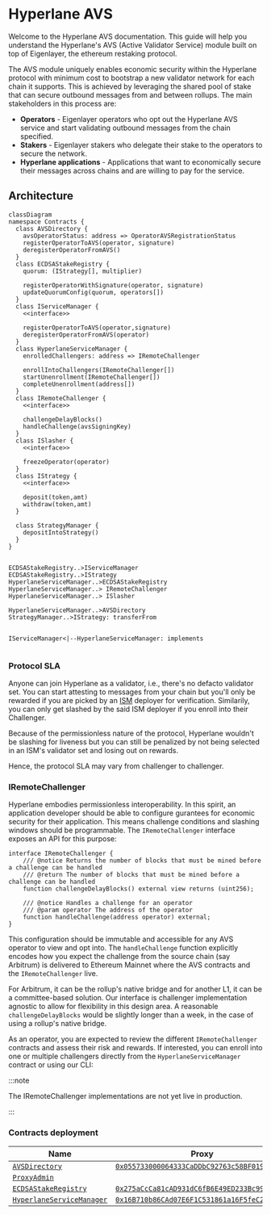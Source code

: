 # Hyperlane AVS

Welcome to the Hyperlane AVS documentation. This guide will help you understand the Hyperlane's AVS (Active Validator Service) module built on top of Eigenlayer, the ethereum restaking protocol.

The AVS module uniquely enables economic security within the Hyperlane protocol with minimum cost to bootstrap a new validator network for each chain it supports. This is achieved by leveraging the shared pool of stake that can secure outbound messages from and between rollups. The main stakeholders in this process are:

- **Operators** - Eigenlayer operators who opt out the Hyperlane AVS service and start validating outbound messages from the chain specified.
- **Stakers** - Eigenlayer stakers who delegate their stake to the operators to secure the network.
- **Hyperlane applications** - Applications that want to economically secure their messages across chains and are willing to pay for the service.

## Architecture

```mermaid
classDiagram
namespace Contracts {
  class AVSDirectory {
    avsOperatorStatus: address => OperatorAVSRegistrationStatus
    registerOperatorToAVS(operator, signature)
    deregisterOperatorFromAVS()
  }
  class ECDSAStakeRegistry {
    quorum: (IStrategy[], multiplier)

    registerOperatorWithSignature(operator, signature)
    updateQuorumConfig(quorum, operators[])
  }
  class IServiceManager {
    <<interface>>

    registerOperatorToAVS(operator,signature)
    deregisterOperatorFromAVS(operator)
  }
  class HyperlaneServiceManager {
    enrolledChallengers: address => IRemoteChallenger

    enrollIntoChallengers(IRemoteChallenger[])
    startUnenrollment(IRemoteChallenger[])
    completeUnenrollment(address[])
  }
  class IRemoteChallenger {
    <<interface>>

    challengeDelayBlocks()
    handleChallenge(avsSigningKey)
  }
  class ISlasher {
    <<interface>>

    freezeOperator(operator)
  }
  class IStrategy {
    <<interface>>

    deposit(token,amt)
    withdraw(token,amt)
  }

  class StrategyManager {
    depositIntoStrategy()
  }
}


ECDSAStakeRegistry..>IServiceManager
ECDSAStakeRegistry..>IStrategy
HyperlaneServiceManager..>ECDSAStakeRegistry
HyperlaneServiceManager..> IRemoteChallenger
HyperlaneServiceManager..> ISlasher

HyperlaneServiceManager..>AVSDirectory
StrategyManager..>IStrategy: transferFrom


IServiceManager<|--HyperlaneServiceManager: implements


```

### Protocol SLA

Anyone can join Hyperlane as a validator, i.e., there's no defacto validator set. You can start attesting to messages from your chain but you'll only be rewarded if you are picked by an [ISM](./ISM/modular-security.mdx) deployer for verification. Similarily, you can only get slashed by the said ISM deployer if you enroll into their Challenger.

Because of the permissionless nature of the protocol, Hyperlane wouldn't be slashing for liveness but you can still be penalized by not being selected in an ISM's validator set and losing out on rewards.

Hence, the protocol SLA may vary from challenger to challenger.

### IRemoteChallenger

Hyperlane embodies permissionless interoperability. In this spirit, an application developer should be able to configure gurantees for economic security for their application. This means challenge conditions and slashing windows should be programmable.
The `IRemoteChallenger` interface exposes an API for this purpose:

```solidity
interface IRemoteChallenger {
    /// @notice Returns the number of blocks that must be mined before a challenge can be handled
    /// @return The number of blocks that must be mined before a challenge can be handled
    function challengeDelayBlocks() external view returns (uint256);

    /// @notice Handles a challenge for an operator
    /// @param operator The address of the operator
    function handleChallenge(address operator) external;
}
```

This configuration should be immutable and accessible for any AVS operator to view and opt into. The `handleChallenge` function explicitly encodes how you expect the challenge from the source chain (say Arbitrum) is delivered to Ethereum Mainnet where the AVS contracts and the `IRemoteChallenger` live.

For Arbitrum, it can be the rollup's native bridge and for another L1, it can be a committee-based solution. Our interface is challenger implementation agnostic to allow for flexibility in this design area. A reasonable `challengeDelayBlocks` would be slightly longer than a week, in the case of using a rollup's native bridge.

As an operator, you are expected to review the different `IRemoteChallenger` contracts and assess their risk and rewards. If interested, you can enroll into one or multiple challengers directly from the `HyperlaneServiceManager` contract or using our CLI:

:::note

The IRemoteChallenger implementations are not yet live in production.

:::

### Contracts deployment

| Name                                                                                                                                                                              | Proxy                                                                                                                           | Implementation                                                                                                                  |
| --------------------------------------------------------------------------------------------------------------------------------------------------------------------------------- | ------------------------------------------------------------------------------------------------------------------------------- | ------------------------------------------------------------------------------------------------------------------------------- |
| [`AVSDirectory`](https://github.com/Layr-Labs/eigenlayer-contracts/blob/testnet-holesky/src/contracts/core/AVSDirectory.sol)                                                      | [`0x055733000064333CaDDbC92763c58BF0192fFeBf`](https://holesky.etherscan.io/address/0x055733000064333CaDDbC92763c58BF0192fFeBf) | [`0xEF5BA995Bc7722fd1e163edF8Dc09375de3d3e3a`](https://holesky.etherscan.io/address/0xEF5BA995Bc7722fd1e163edF8Dc09375de3d3e3a) |
| [`ProxyAdmin`](https://github.com/OpenZeppelin/openzeppelin-contracts/blob/master/contracts/proxy/transparent/ProxyAdmin.sol)                                                     |                                                                                                                                 | [`0x6e7b29cb2a7617405b4d30c6f84bbd51b4bb4be8`](https://holesky.etherscan.io/address/0x1784be6401339fc0fedf7e9379409f5c1bfe9dda) |
| [`ECDSAStakeRegistry`](https://github.com/hyperlane-xyz/hyperlane-monorepo/blob/f0df1a4cd1a9a6ec2e01b106941a2d4e42e5ba18/solidity/contracts/avs/ECDSAStakeRegistry.sol)           | [`0x275aCcCa81cAD931dC6fB6E49ED233Bc99Bed4A7`](https://holesky.etherscan.io/address/0x275aCcCa81cAD931dC6fB6E49ED233Bc99Bed4A7) | [`0xfc6e546510dc9d76057f1f76633fcffc188cb213`](https://holesky.etherscan.io/address/0xfc6e546510dc9d76057f1f76633fcffc188cb213) |
| [`HyperlaneServiceManager`](https://github.com/hyperlane-xyz/hyperlane-monorepo/blob/f0df1a4cd1a9a6ec2e01b106941a2d4e42e5ba18/solidity/contracts/avs/HyperlaneServiceManager.sol) | [`0x16B710b86CAd07E6F1C531861a16F5feC29dba37`](https://holesky.etherscan.io/address/0x16B710b86CAd07E6F1C531861a16F5feC29dba37) | [`0xeb6f11189197223c656807a83b0dd374f9a6df44`](https://holesky.etherscan.io/address/0xeb6f11189197223c656807a83b0dd374f9a6df44) |
